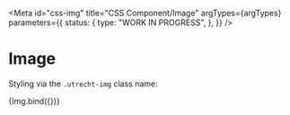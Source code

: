 <!-- @license CC0-1.0 -->


<Meta
  id="css-img"
  title="CSS Component/Image"
  argTypes={argTypes}
  parameters={{
    status: {
      type: "WORK IN PROGRESS",
    },
  }}
/>

# Image

Styling via the `.utrecht-img` class name:

<Canvas>
  <Story
    name="Default"
    args={{
      ...defaultArgs,
      src: "logo.svg",
      width: 188,
      height: 101,
      alt: "Gemeente Utrecht",
    }}
  >
    {Img.bind({})}
  </Story>
</Canvas>

<ArgsTable story="Default" />
